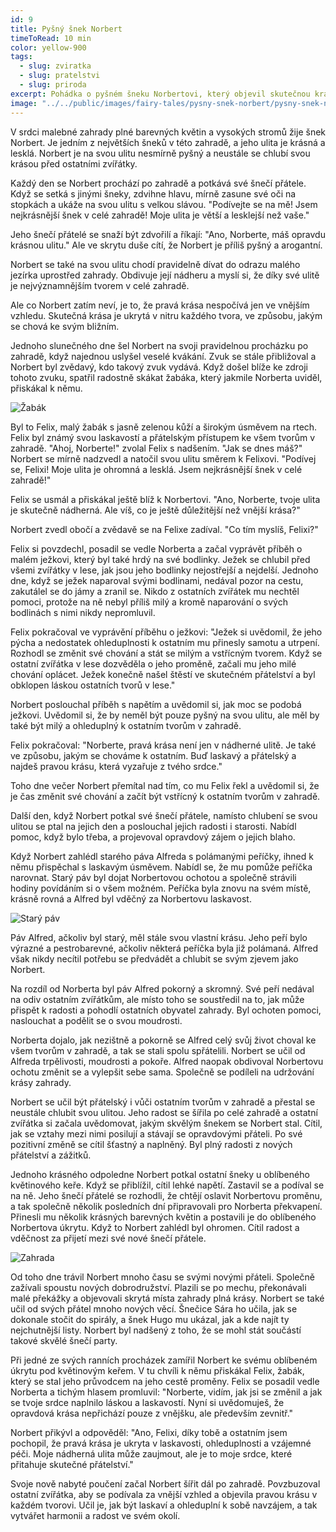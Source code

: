 ```yaml
---
id: 9
title: Pyšný šnek Norbert
timeToRead: 10 min
color: yellow-900
tags:
  - slug: zviratka
  - slug: pratelstvi
  - slug: priroda
excerpt: Pohádka o pyšném šneku Norbertovi, který objevil skutečnou krásu v laskavosti a ohleduplnosti k ostatním.
image: "../../public/images/fairy-tales/pysny-snek-norbert/pysny-snek-norbert.webp"
---
```


V srdci malebné zahrady plné barevných květin a vysokých stromů žije šnek Norbert. Je jedním z největších šneků v této zahradě, a jeho ulita je krásná a lesklá. Norbert je na svou ulitu nesmírně pyšný a neustále se chlubí svou krásou před ostatními zvířátky.

Každý den se Norbert prochází po zahradě a potkává své šnečí přátele. Když se setká s jinými šneky, zdvihne hlavu, mírně zasune své oči na stopkách a ukáže na svou ulitu s velkou slávou. "Podívejte se na mě! Jsem nejkrásnější šnek v celé zahradě! Moje ulita je větší a lesklejší než vaše."

Jeho šnečí přátelé se snaží být zdvořilí a říkají: "Ano, Norberte, máš opravdu krásnou ulitu." Ale ve skrytu duše cítí, že Norbert je příliš pyšný a arogantní.

Norbert se také na svou ulitu chodí pravidelně dívat do odrazu malého jezírka uprostřed zahrady. Obdivuje její nádheru a myslí si, že díky své ulitě je nejvýznamnějším tvorem v celé zahradě.

Ale co Norbert zatím neví, je to, že pravá krása nespočívá jen ve vnějším vzhledu. Skutečná krása je ukrytá v nitru každého tvora, ve způsobu, jakým se chová ke svým bližním.

Jednoho slunečného dne šel Norbert na svoji pravidelnou procházku po zahradě, když najednou uslyšel veselé kvákání. Zvuk se stále přibližoval a Norbert byl zvědavý, kdo takový zvuk vydává. Když došel blíže ke zdroji tohoto zvuku, spatřil radostně skákat žabáka, který jakmile Norberta uviděl, přiskákal k němu.

<Image
  src="/images/fairy-tales/pysny-snek-norbert/zabak.webp"
  blurDataURL="/_next/image?url=/images/fairy-tales/pysny-snek-norbert/zabak.webp&w=16&q=1"
  alt="Žabák"
/>

Byl to Felix, malý žabák s jasně zelenou kůží a širokým úsměvem na rtech. Felix byl známý svou laskavostí a přátelským přístupem ke všem tvorům v zahradě. "Ahoj, Norberte!" zvolal Felix s nadšením. "Jak se dnes máš?" Norbert se mírně nadzvedl a natočil svou ulitu směrem k Felixovi. "Podívej se, Felixi! Moje ulita je ohromná a lesklá. Jsem nejkrásnější šnek v celé zahradě!"

Felix se usmál a přiskákal ještě blíž k Norbertovi. "Ano, Norberte, tvoje ulita je skutečně nádherná. Ale víš, co je ještě důležitější než vnější krása?"

Norbert zvedl obočí a zvědavě se na Felixe zadíval. "Co tím myslíš, Felixi?"

Felix si povzdechl, posadil se vedle Norberta a začal vyprávět příběh o malém ježkovi, který byl také hrdý na své bodlinky. Ježek se chlubil před všemi zvířátky v lese, jak jsou jeho bodlinky nejostřejší a nejdelší. Jednoho dne, když se ježek naparoval svými bodlinami, nedával pozor na cestu, zakutálel se do jámy a zranil se. Nikdo z ostatních zvířátek mu nechtěl pomoci, protože na ně nebyl příliš milý a kromě naparování o svých bodlinách s nimi nikdy nepromluvil.

Felix pokračoval ve vyprávění příběhu o ježkovi: "Ježek si uvědomil, že jeho pýcha a nedostatek ohleduplnosti k ostatním mu přinesly samotu a utrpení. Rozhodl se změnit své chování a stát se milým a vstřícným tvorem. Když se ostatní zvířátka v lese dozvěděla o jeho proměně, začali mu jeho milé chování oplácet. Ježek konečně našel štěstí ve skutečném přátelství a byl obklopen láskou ostatních tvorů v lese."

Norbert poslouchal příběh s napětím a uvědomil si, jak moc se podobá ježkovi. Uvědomil si, že by neměl být pouze pyšný na svou ulitu, ale měl by také být milý a ohleduplný k ostatním tvorům v zahradě.

Felix pokračoval: "Norberte, pravá krása není jen v nádherné ulitě. Je také ve způsobu, jakým se chováme k ostatním. Buď laskavý a přátelský a najdeš pravou krásu, která vyzařuje z tvého srdce."

Toho dne večer Norbert přemítal nad tím, co mu Felix řekl a uvědomil si, že je čas změnit své chování a začít být vstřícný k ostatním tvorům v zahradě.

Další den, když Norbert potkal své šnečí přátele, namísto chlubení se svou ulitou se ptal na jejich den a poslouchal jejich radosti i starosti. Nabídl pomoc, když bylo třeba, a projevoval opravdový zájem o jejich blaho.

Když Norbert zahlédl starého páva Alfreda s polámanými peříčky, ihned k němu přispěchal s laskavým úsměvem. Nabídl se, že mu pomůže peříčka narovnat. Starý páv byl dojat Norbertovou ochotou a společně strávili hodiny povídáním si o všem možném. Peříčka byla znovu na svém místě, krásně rovná a Alfred byl vděčný za Norbertovu laskavost.

<Image
  src="/images/fairy-tales/pysny-snek-norbert/stary-pav.webp"
  blurDataURL="/_next/image?url=/images/fairy-tales/pysny-snek-norbert/stary-pav.webp&w=16&q=1"
  alt="Starý páv"
/>

Páv Alfred, ačkoliv byl starý, měl stále svou vlastní krásu. Jeho peří bylo výrazné a pestrobarevné, ačkoliv některá peříčka byla již polámaná. Alfred však nikdy necítil potřebu se předvádět a chlubit se svým zjevem jako Norbert.

Na rozdíl od Norberta byl páv Alfred pokorný a skromný. Své peří nedával na odiv ostatním zvířátkům, ale místo toho se soustředil na to, jak může přispět k radosti a pohodlí ostatních obyvatel zahrady. Byl ochoten pomoci, naslouchat a podělit se o svou moudrosti.

Norberta dojalo, jak nezištně a pokorně se Alfred celý svůj život choval ke všem tvorům v zahradě, a tak se stali spolu spřátelili. Norbert se učil od Alfreda trpělivosti, moudrosti a pokoře. Alfred naopak obdivoval Norbertovu ochotu změnit se a vylepšit sebe sama. Společně se podíleli na udržování krásy zahrady.

Norbert se učil být přátelský i vůči ostatním tvorům v zahradě a přestal se neustále chlubit svou ulitou. Jeho radost se šířila po celé zahradě a ostatní zvířátka si začala uvědomovat, jakým skvělým šnekem se Norbert stal. Cítil, jak se vztahy mezi nimi posilují a stávají se opravdovými přáteli. Po své pozitivní změně se cítil šťastný a naplněný. Byl plný radosti z nových přátelství a zážitků.

Jednoho krásného odpoledne Norbert potkal ostatní šneky u oblíbeného květinového keře. Když se přiblížil, cítil lehké napětí. Zastavil se a podíval se na ně. Jeho šnečí přátelé se rozhodli, že chtějí oslavit Norbertovu proměnu, a tak společně několik posledních dní připravovali pro Norberta překvapení. Přinesli mu několik krásných barevných květin a postavili je do oblíbeného Norbertova úkrytu. Když to Norbert zahlédl byl ohromen. Cítil radost a vděčnost za přijetí mezi své nové šnečí přátele.

<Image
  src="/images/fairy-tales/pysny-snek-norbert/zahrada.webp"
  blurDataURL="/_next/image?url=/images/fairy-tales/pysny-snek-norbert/zahrada.webp&w=16&q=1"
  alt="Zahrada"
/>

Od toho dne trávil Norbert mnoho času se svými novými přáteli. Společně zažívali spoustu nových dobrodružství. Plazili se po mechu, překonávali malé překážky a objevovali skrytá místa zahrady plná krásy. Norbert se také učil od svých přátel mnoho nových věcí. Šnečice Sára ho učila, jak se dokonale stočit do spirály, a šnek Hugo mu ukázal, jak a kde najít ty nejchutnější listy. Norbert byl nadšený z toho, že se mohl stát součástí takové skvělé šnečí party.

Při jedné ze svých ranních procházek zamířil Norbert ke svému oblíbeném úkrytu pod květinovým keřem. V tu chvíli k němu přiskákal Felix, žabák, který se stal jeho průvodcem na jeho cestě proměny. Felix se posadil vedle Norberta a tichým hlasem promluvil: "Norberte, vidím, jak jsi se změnil a jak se tvoje srdce naplnilo láskou a laskavostí. Nyní si uvědomuješ, že opravdová krása nepřichází pouze z vnějšku, ale především zevnitř."

Norbert přikývl a odpověděl: "Ano, Felixi, díky tobě a ostatním jsem pochopil, že pravá krása je ukryta v laskavosti, ohleduplnosti a vzájemné péči. Moje nádherná ulita může zaujmout, ale je to moje srdce, které přitahuje skutečné přátelství."

Svoje nově nabyté poučení začal Norbert šířit dál po zahradě. Povzbuzoval ostatní zvířátka, aby se podívala za vnější vzhled a objevila pravou krásu v každém tvorovi. Učil je, jak být laskaví a ohleduplní k sobě navzájem, a tak vytvářet harmonii a radost ve svém okolí.
